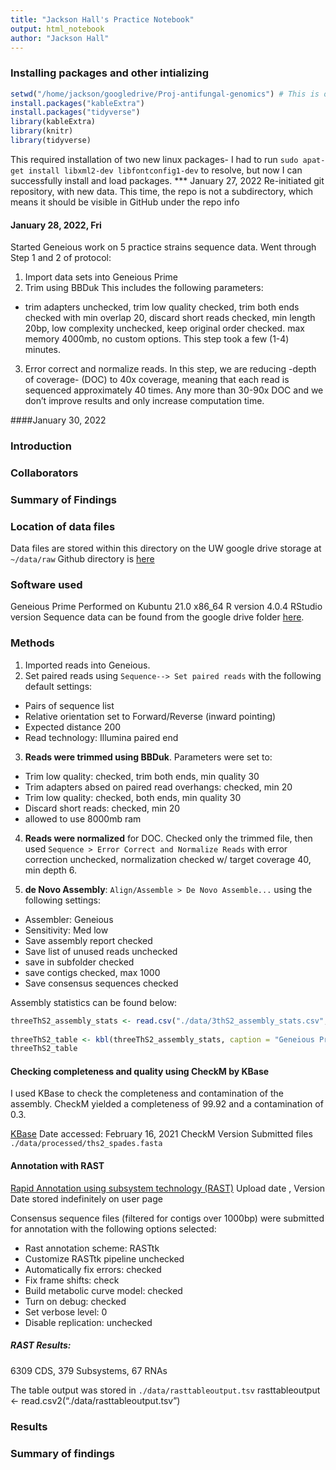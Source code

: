 ```yaml
---
title: "Jackson Hall's Practice Notebook"
output: html_notebook
author: "Jackson Hall"
---
```



### Installing packages and other intializing
```r
setwd("/home/jackson/googledrive/Proj-antifungal-genomics") # This is only set once; all other file paths will be relative
install.packages("kableExtra")
install.packages("tidyverse")
library(kableExtra)
library(knitr)
library(tidyverse)
```
This required installation of two new linux packages- I had to run `sudo apat-get install libxml2-dev libfontconfig1-dev` to resolve, but now I can successfully install and load packages. 
*** January 27, 2022
Re-initiated git repository, with new data. This time, the repo is not a subdirectory, which means it should be visible in GitHub under the repo info

#### January 28, 2022, Fri
Started Geneious work on 5 practice strains sequence data. Went through Step 1 and 2 of protocol:

1. Import data sets into Geneious Prime
2. Trim  using BBDuk This includes the following parameters:

* trim adapters unchecked, trim low quality checked, trim both ends checked with min overlap 20, discard short reads checked, min length 20bp, low complexity unchecked, keep original order checked. max memory 4000mb, no custom options. This step took a few (1-4) minutes. 
3.  Error correct and normalize reads. In this step, we are reducing -depth of coverage- (DOC) to 40x coverage, meaning that each read is sequenced approximately 40 times. Any more than 30-90x DOC and we don't improve results and only increase computation time. 


####January 30, 2022

### Introduction
### Collaborators
### Summary of Findings
### Location of data files
Data files are stored within this directory on the UW google drive storage at `~/data/raw`
Github directory is [here](git@github.com:Doty-Lab-UW/Proj-AppleBio.git)


### Software used
Geneious Prime 
Performed on Kubuntu 21.0 x86_64
R version 4.0.4
RStudio version
Sequence data can be found from the google drive folder [here](https://drive.google.com/drive/u/2/folders/1OeuZlHx-H_svO9USMOl3frjyY_bf64JB). 

### Methods
1. Imported reads into Geneious. 
2. Set paired reads using `Sequence--> Set paired reads` with the following default settings:

* Pairs of sequence list
* Relative orientation set to Forward/Reverse (inward pointing)
* Expected distance 200
* Read technology: Illumina paired end

3. **Reads were trimmed using BBDuk**. Parameters were set to: 

* Trim low quality: checked, trim both ends, min quality 30
* Trim adapters absed on paired read overhangs: checked, min 20 
* Trim low quality: checked, both ends, min quality 30
* Discard short reads: checked, min 20
* allowed to use 8000mb ram

4. **Reads were normalized** for DOC. Checked only the trimmed file, then used `Sequence > Error Correct and Normalize Reads` with error correction unchecked, normalization checked w/ target coverage 40, min depth 6. 

5. **de Novo Assembly**: `Align/Assemble > De Novo Assemble...` using the following settings:

* Assembler: Geneious
* Sensitivity: Med low
* Save assembly report checked
* Save list of unused reads unchecked
* save in subfolder checked
* save contigs checked, max 1000
* Save consensus sequences checked


Assembly statistics can be found below:
```r

threeThS2_assembly_stats <- read.csv("./data/3thS2_assembly_stats.csv", header=TRUE)
                                     
threeThS2_table <- kbl(threeThS2_assembly_stats, caption = "Geneious Prime Assembly Statistics (3ThS2)") 
threeThS2_table
```
#### Checking completeness and quality using CheckM by KBase
I used KBase to check the completeness and contamination of the assembly. CheckM yielded a completeness of 99.92 and a contamination of 0.3. 


[KBase](kbase.us)
Date accessed: February 16, 2021
CheckM Version 
Submitted files ` ./data/processed/ths2_spades.fasta`

#### Annotation with RAST
[Rapid Annotation using subsystem technology (RAST)](rast.npdr.org)
Upload date , Version
Date stored indefinitely on user page

Consensus sequence files (filtered for contigs over 1000bp) were submitted for annotation with the following options selected: 

* Rast annotation scheme: RASTtk
* Customize RASTtk pipeline unchecked
* Automatically fix errors: checked
* Fix frame shifts: check
* Build metabolic curve model: checked
* Turn on debug: checked
* Set verbose level: 0
* Disable replication: unchecked

##### RAST Results:
6309 CDS, 379 Subsystems, 67 RNAs

The table output was stored in `./data/rasttableoutput.tsv`
rasttableoutput <- read.csv2("./data/rasttableoutput.tsv")



### Results


### Summary of findings